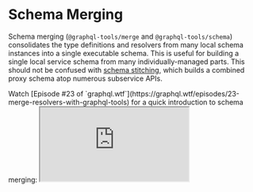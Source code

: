 
# Schema Merging

Schema merging (`@graphql-tools/merge` and `@graphql-tools/schema`) consolidates the type definitions and resolvers from many local schema instances into a single executable schema. This is useful for building a single local service schema from many individually-managed parts. This should not be confused with [schema stitching](/docs/stitch-combining-schemas), which builds a combined proxy schema atop numerous subservice APIs.

<Callout>
  Watch [Episode #23 of `graphql.wtf`](https://graphql.wtf/episodes/23-merge-resolvers-with-graphql-tools) for a quick
  introduction to schema merging:
</Callout>

<iframe src="https://youtube.com/embed/6Jd5nKQrqcU" />

## Getting Started

You can use `mergeSchemas` to merge `GraphQLSchema` objects together with extra `typeDefs` and `resolvers`.

```ts
const { mergeSchemas } = require('@graphql-tools/schema')

const mergedSchema = mergeSchemas({
  schemas: [BarSchema, BazSchema],
  typeDefs: /* GraphQL */ `
    type ExtraType {
      foo: String
    }
  `,
  resolvers: {
    ExtraType: {
      foo: () => 'FOO'
    }
  }
})
```

## Merging Type Definitions

Originally implemented in [graphql-modules](https://github.com/Urigo/graphql-modules). This tool merges GraphQL type definitions and schema. It aims to merge all possible types, interfaces, enums and unions, without conflicts.

Let's say this is your current schema:

```graphql
type Client {
  id: ID!
  name: String
  age: Int
  products: [Product]
}

type Product {
  id: ID!
  description: String
  price: Int
}

type Query {
  clients: [Client]
  client(id: ID!): Client
  products: [Product]
  product(id: ID!): Product
}

type Mutation {
  addClient(name: String!, age: Int!): Client
}
```

Knowing that your app will grow, you want to move your definitions to separate files that should look like the following.

```js filename="graphql/types/clientType.js"
module.exports = /* GraphQL */ `
  type Client {
    id: ID!
    name: String
    age: Int
    products: [Product]
  }

  type Query {
    clients: [Client]
    client(id: ID!): Client
  }

  type Mutation {
    addClient(name: String!, age: Int!): Client
  }
`
```

```js filename="graphql/types/productType.js"
module.exports = /* GraphQL */ `
  type Product {
    id: ID!
    description: String
    price: Int
    client: Client
  }

  type Query {
    products: [Product]
    product(id: ID!): Product
  }
`
```

There are two ways you can use this package:

- manually import each type
- {'import'} everything from a specified folder

### Manual Imports

If you decide to have manual control of each file that gets merged, all you need is the `mergeTypeDefs(types)` function from `@graphql-tools/merge` package:

```js
const { mergeTypeDefs } = require('@graphql-tools/merge')
const clientType = require('./clientType')
const productType = require('./productType')

const types = [clientType, productType]

module.exports = mergeTypeDefs(types)
```

See [`mergeTypeDefs`](https://www.graphql-tools.com/docs/api/modules/merge/#mergetypedefs) for more details.

### File Loading

In this way, we use the `loadFilesSync` function from `@graphql-tools/load-files` to import all files from the specified folder.

```js filename="graphql/typeDefs.js"
const path = require('path')
const { loadFilesSync } = require('@graphql-tools/load-files')
const { mergeTypeDefs } = require('@graphql-tools/merge')

const typesArray = loadFilesSync(path.join(__dirname, './types'))

module.exports = mergeTypeDefs(typesArray)
```

When using the `loadFilesSync` function you can also implement your type definitions using `.graphql` or `.gql` or `.graphqls` files.

You can also load files with specified extensions by setting the extensions option.
Only these values are supported now. `'ts', 'js', 'gql', 'graphql', 'graphqls'`

```js filename="graphql/typeDefs.js"
const path = require('path')
const { loadFilesSync } = require('@graphql-tools/load-files')
const { mergeTypeDefs } = require('@graphql-tools/merge')

const typesArray = loadFilesSync(path.join(__dirname, './types'), { extensions: ['graphql'] })

module.exports = mergeTypeDefs(typesArray)
```

<Callout type="warning">
  By default, the `loadFilesSync` function will not ignore files named `index.js` or `index.ts`, but you can set the
  `ignoreIndex` option to `true` to enable this behavior. This allows you to create your index file inside the actual
  types folder if desired.
</Callout>

```graphql filename="graphql/types/clientType.graphql"
type Client {
  id: ID!
  name: String
  age: Int
  products: [Product]
}

type Query {
  clients: [Client]
  client(id: ID!): Client
}

type Mutation {
  addClient(name: String!, age: Int!): Client
}
```

```graphql filename="graphql/types/productType.graphql"
type Product {
  id: ID!
  description: String
  price: Int
  client: Client
}

type Query {
  products: [Product]
  product(id: ID!): Product
}
```

You can also load files in nested folders by setting the `recursive` option.

Given the file structure below:

```text
+-- graphql
|   +-- types
|   |   +-- subGroupA
|   |   |   +-- typeA1.graphql
|   |   |   +-- typeA2.graphql
|   |   +-- subGroupB
|   |   |   +-- typeB1.graphql
|   |   |   +-- typeB2.graphql
|   |   +-- index.js
```

Here's what your `index` file could look like:

```js
const path = require('path')
const { loadFilesSync } = require('@graphql-tools/load-files')
const { mergeTypeDefs } = require('@graphql-tools/merge')

const typesArray = loadFilesSync(path.join(__dirname, '.'), { recursive: true })

module.exports = mergeTypeDefs(typesArray)
```

You can also load files in different folders by passing a glob pattern in `loadFilesSync`.

Given the file structure below:

```
+-- graphql
|   +-- subGroupA
|   |   +-- typeA1.graphql
|   |   +-- typeA2.graphql
|   +-- subGroupB
|   |   +-- typeB1.graphql
|   |   +-- typeB2.graphql
|   +-- index.js
```

Here's what your `index` file could look like:

```js
const path = require('path')
const { loadFilesSync } = require('@graphql-tools/load-files')
const { mergeTypeDefs } = require('@graphql-tools/merge')

const typesArray = loadFilesSync(path.join(__dirname, 'graphql/**/*.graphql'))

module.exports = mergeTypeDefs(typesArray)
```

### Print Merged `typeDefs`

Since the output of `mergeTypeDefs` is a GraphQL `DocumentNode`, you may print the merged result as a string to be passed around to other systems. For example:

```js
const { loadFilesSync } = require('@graphql-tools/load-files')
const { mergeTypeDefs } = require('@graphql-tools/merge')
const { print } = require('graphql')
const fs = require('fs')

const loadedFiles = loadFilesSync(`${__dirname}/schema/**/*.graphql`)
const typeDefs = mergeTypeDefs(loadedFiles)
const printedTypeDefs = print(typeDefs)
fs.writeFileSync('joined.graphql', printedTypeDefs)
```

### Nested Types

The `mergeTypeDefs` function also allows merging multiple schemas. In situations where you would like to have nested subfolders, you can merge your types by subfolder, and then everything into one single schema. For example:

```
+-- graphql
|   +-- types
|   |   +-- subGroupA
|   |   |   +-- index.js <<< Merges all types in subGroupA
|   |   |   +-- typeA1.graphql
|   |   |   +-- typeA2.graphql
|   |   +-- subGroupB
|   |   |   +-- index.js <<< Merges all types in subGroupB
|   |   |   +-- typeB1.graphql
|   |   |   +-- typeB2.graphql
|   |   +-- index.js <<< Merges exports from subGroupA and subGroupB
```

### Directives

Merged directives will be stacked on top of each other, in the order of declaration. For example:

```graphql
type Query {
  client: Client @foo
}

type Query {
  client: Client @bar
}
```

Becomes:

```graphql
type Query {
  client: Client @foo @bar
}
```

## Merging Resolvers

Resolvers are implemented as simple JS objects and then merged using deep-merge. Resolver implementations can be separated across multiple objects and then merged into a single `resolvers` object. Following the previous examples, for the types we implemented our resolvers should look like the following:

```js filename="graphql/resolvers/clientResolver.js"
module.exports = {
  Query: {
    clients: () => {},
    client: () => {}
  },
  Mutation: {
    addClient: () => {}
  },
  Client: {
    products: () => {}
  }
}
```

```js filename="graphql/resolvers/productResolver.js"
module.exports = {
  Query: {
    products: () => {},
    product: () => {}
  },
  Product: {
    client: () => {}
  }
}
```

Just like your type definitions, you can choose to import files manually:

```js filename="graphql/resolvers/index.js"
const { mergeResolvers } = require('@graphql-tools/merge')
const clientResolver = require('./clientResolver')
const productResolver = require('./productResolver')

const resolvers = [clientResolver, productResolver]

module.exports = mergeResolvers(resolvers)
```

Or automatically:

```js filename="graphql/resolvers.js"
const path = require('path')
const { mergeResolvers } = require('@graphql-tools/merge')
const { loadFilesSync } = require('@graphql-tools/load-files')

const resolversArray = loadFilesSync(path.join(__dirname, './resolvers'))

module.exports = mergeResolvers(resolversArray)
```

<Callout>
  Beware that `mergeResolvers` is simply merging plain JavaScript objects.

This means that you should be careful with Queries, Mutations or Subscriptions with naming
conflicts.

</Callout>

You can also load files with specified extensions by setting the extensions option.
Only these values are supported now: `ts`, `js`, `gql`, `graphql`, `graphqls`.

```js filename="graphql/resolvers.js"
const path = require('path')
const { mergeResolvers } = require('@graphql-tools/merge')
const { loadFilesSync } = require('@graphql-tools/load-files')

const resolversArray = loadFilesSync(path.join(__dirname, './resolvers'), { extensions: ['js'] })

module.exports = mergeResolvers(resolversArray)
```

### Optional: Automatic with Resolver Naming Convention

If you would like to use the automated `fileLoader` approach _but_ would like complete
freedom over the structure of your resolver files, then simply use a resolver file naming
convention like, `[file].resolvers.js/ts`.

Then setup your `fileLoader` like so, and you're in business:

```js filename="graphql/resolvers/index.js/ts"
const path = require('path')
const { mergeResolvers } = require('@graphql-tools/merge')
const { loadFilesSync } = require('@graphql-tools/load-files')

const resolversArray = loadFilesSync(path.join(__dirname, './**/*.resolvers.*'))
module.exports = mergeResolvers(resolversArray)
```

With this approach, you're free to structure resolver files as you see fit.
Of course, the unique naming of Queries, Mutations and Subscriptions still applies!

Now you can structure by **function**...

```text
+-- graphql
|   +-- resolvers
|   |   +-- author.resolvers.js/ts
|   |   +-- book.resolvers.js/ts
|   |   +-- index.ts  <<< Merges all `*.resolvers.*` files
```

Or by **type**...

```text
+-- graphql
|   +-- entity
|   |   +-- author
|   |   |   +-- author.resolvers.js/ts
|   |   |   +-- ...
|   |   +-- book
|   |   |   +-- book.resolvers.js/ts
|   |   |   +-- ...
|   |   +-- index.ts <<< Merges all `*.resolvers.*` files
```

### Custom Extraction From Exports

By default, `loadFiles` checks export names `typeDefs`, `resolvers` and `schema`. But you can change the way it extracts the content from the exported values.

Let's say you have a factory function inside your resolvers like the below:

```js
module.exports = customQueryTypeName => ({
  [customQueryTypeName]: {
    foo: () => 'FOO'
  }
})
```

And you can define custom `extractExports` like below;

```js
const { loadFilesSync } = require('@graphql-tools/load-files')

const resolvers = loadFilesSync(join(__dirname, './resolvers/**/*.js'), {
  extractExports(fileExport) {
    if (typeof fileExport === 'function') {
      return fileExport('query_root')
    }
    return fileExport
  }
})
```
